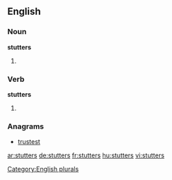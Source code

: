 
==English==

===Noun===
'''stutters'''

# {{plural of |[[stutter]]}}

===Verb===
'''stutters'''

# {{third-person singular of|stutter}}

===Anagrams===
* [[trustest#English|trustest]]

[[Category:English plurals]]

[[ar:stutters]]
[[de:stutters]]
[[fr:stutters]]
[[hu:stutters]]
[[vi:stutters]]
